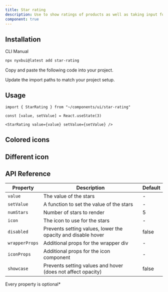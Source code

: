 ```yaml
---
title: Star rating
description: Use to show ratings of products as well as taking input for rating
component: true
---
```


<ComponentPreview 
   name="star-rating-demo"
   styleSwitch={true}
   button="copy"
   dots={false}
 />

## Installation

<Tabs defaultValue="cli">

<TabsList>
  <TabsTrigger value="cli">CLI</TabsTrigger>
  <TabsTrigger value="manual">Manual</TabsTrigger>
</TabsList>
<TabsContent value="cli">

```bash
npx nyxbui@latest add star-rating
```

</TabsContent>

<TabsContent value="manual">

<Steps>

<Step>Copy and paste the following code into your project.</Step>

<ComponentSource name="star-rating" />

<Step>Update the import paths to match your project setup.</Step>

</Steps>

</TabsContent>

</Tabs>

## Usage

```tsx
import { StarRating } from "~/components/ui/star-rating"
```

```tsx
const [value, setValue] = React.useState(3)

<StarRating value={value} setValue={setValue} />
```

## Colored icons

<ComponentPreview 
   name="star-rating-colored"
   styleSwitch={true}
   button="copy"
   dots={false}
 />

## Different icon

<ComponentPreview 
   name="star-rating-icon"
   styleSwitch={true}
   button="copy"
   dots={false}
 />

## API Reference

| Property       | Description                                                  | Default |
| -------------- | ------------------------------------------------------------ | ------- |
| `value`        | The value of the stars                                       | -       |
| `setValue`     | A function to set the value of the stars                     | -       |
| `numStars`     | Number of stars to render                                    | 5       |
| `icon`         | The icon to use for the stars                                | -       |
| `disabled`     | Prevents setting values, lower the opacity and disable hover | false   |
| `wrapperProps` | Additional props for the wrapper div                         | -       |
| `iconProps`    | Additional props for the icon component                      | -       |
| `showcase`     | Prevents setting values and hover (does not affect opacity)  | false   |

Every property is optional\*

